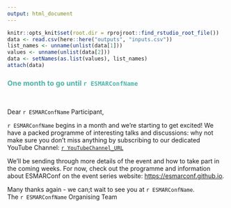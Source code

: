 ```yaml
---
output: html_document
---
```

``` r
knitr::opts_knit$set(root.dir = rprojroot::find_rstudio_root_file())
data <- read.csv(here::here("outputs", "inputs.csv"))
list_names <- unname(unlist(data[1]))
values <- unname(unlist(data[2]))
data <- setNames(as.list(values), list_names)
attach(data)
```
### <span style="color: #4fb4a8;">One month to go until `r ESMARConfName`</span>  
<br>

Dear `r ESMARConfName` Participant,  

`r ESMARConfName` begins in a month and we're starting to get excited! We have a packed programme of interesting talks and discussions: why not make sure you don't miss anything by subscribing to our dedicated YouTube Channel: <a href="`r YouTubeChannel_URL`">`r YouTubeChannel_URL`</a>  

We'll be sending through more details of the event and how to take part in the coming weeks. For now, check out the programme and information about ESMARConf on the event series website: <a href="https://esmarconf.github.io">https://esmarconf.github.io</a>.

Many thanks again - we can;t wait to see you at `r ESMARConfName`.  
The `r ESMARConfName` Organising Team